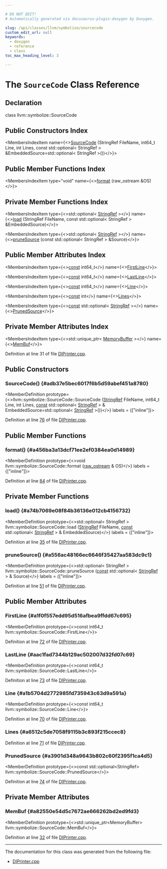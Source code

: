 ```yaml
---

# DO NOT EDIT!
# Automatically generated via docusaurus-plugin-doxygen by Doxygen.

slug: /api/classes/llvm/symbolize/sourcecode
custom_edit_url: null
keywords:
  - doxygen
  - reference
  - class
toc_max_heading_level: 3

---
```





# The `SourceCode` Class Reference

<DoxygenPage pluginConfig={pluginConfig}>



## Declaration

<CodeBlock>class llvm::symbolize::SourceCode</CodeBlock>

## Public Constructors Index

<MembersIndex>

<MembersIndexItem
  name={<><a href="#adb37e5bec6017f6b5d59abef451a8780">SourceCode</a> (StringRef FileName, int64&#95;t Line, int Lines, const std::optional&lt; StringRef &gt; &amp;EmbeddedSource=std::optional&lt; StringRef &gt;())</>}>
</MembersIndexItem>

</MembersIndex>

## Public Member Functions Index

<MembersIndex>

<MembersIndexItem
  type="void"
  name={<><a href="#a456ba3a13dcf71ee2ef0384ea0d14989">format</a> (raw&#95;ostream &amp;OS)</>}>
</MembersIndexItem>

</MembersIndex>

## Private Member Functions Index

<MembersIndex>

<MembersIndexItem
  type={<>std::optional&lt; <a href="/docs/api/classes/llvm/stringref">StringRef</a> &gt;</>}
  name={<><a href="#a74b7069e08f84b36136e012cb4156732">load</a> (StringRef FileName, const std::optional&lt; StringRef &gt; &amp;EmbeddedSource)</>}>
</MembersIndexItem>

<MembersIndexItem
  type={<>std::optional&lt; <a href="/docs/api/classes/llvm/stringref">StringRef</a> &gt;</>}
  name={<><a href="#a556ac48166ec6646f35427aa583dc9c1">pruneSource</a> (const std::optional&lt; StringRef &gt; &amp;Source)</>}>
</MembersIndexItem>

</MembersIndex>

## Public Member Attributes Index

<MembersIndex>

<MembersIndexItem
  type={<><a href="/docs/api/files/lib/lib/target/lib/target/aarch64/aarch64promoteconstant-cpp/#a90f8350fecae261c25be85d38b451bff">const</a> int64&#95;t</>}
  name={<><a href="#a1f0f557edd95d516afbea9ffdd67c695">FirstLine</a></>}>
</MembersIndexItem>

<MembersIndexItem
  type={<><a href="/docs/api/files/lib/lib/target/lib/target/aarch64/aarch64promoteconstant-cpp/#a90f8350fecae261c25be85d38b451bff">const</a> int64&#95;t</>}
  name={<><a href="#aac1fad7344b129ac502007d32fd07c69">LastLine</a></>}>
</MembersIndexItem>

<MembersIndexItem
  type={<><a href="/docs/api/files/lib/lib/target/lib/target/aarch64/aarch64promoteconstant-cpp/#a90f8350fecae261c25be85d38b451bff">const</a> int64&#95;t</>}
  name={<><a href="#a1b5704d2772985fd735943c63d9a591a">Line</a></>}>
</MembersIndexItem>

<MembersIndexItem
  type={<><a href="/docs/api/files/lib/lib/target/lib/target/aarch64/aarch64promoteconstant-cpp/#a90f8350fecae261c25be85d38b451bff">const</a> int</>}
  name={<><a href="#a6512c5de7058f9115b3c893f215ccec8">Lines</a></>}>
</MembersIndexItem>

<MembersIndexItem
  type={<><a href="/docs/api/files/lib/lib/target/lib/target/aarch64/aarch64promoteconstant-cpp/#a90f8350fecae261c25be85d38b451bff">const</a> std::optional&lt; <a href="/docs/api/classes/llvm/stringref">StringRef</a> &gt;</>}
  name={<><a href="#a3901d348a9643b802c60f2395f1ca4d5">PrunedSource</a></>}>
</MembersIndexItem>

</MembersIndex>

## Private Member Attributes Index

<MembersIndex>

<MembersIndexItem
  type={<>std::unique&#95;ptr&lt; <a href="/docs/api/classes/llvm/memorybuffer">MemoryBuffer</a> &gt;</>}
  name={<><a href="#a82550e54d5c7672ae666262bd2ed9fd3">MemBuf</a></>}>
</MembersIndexItem>

</MembersIndex>


Definition at line 31 of file <a href="/docs/api/files/lib/lib/debuginfo/lib/debuginfo/symbolize/diprinter-cpp">DIPrinter.cpp</a>.

<SectionDefinition>

## Public Constructors

### SourceCode() {#adb37e5bec6017f6b5d59abef451a8780}

<MemberDefinition
  prototype={<>llvm::symbolize::SourceCode::SourceCode (<a href="/docs/api/classes/llvm/stringref">StringRef</a> FileName, int64&#95;t Line, int Lines, <a href="/docs/api/files/lib/lib/target/lib/target/aarch64/aarch64promoteconstant-cpp/#a90f8350fecae261c25be85d38b451bff">const</a> std::optional&lt; <a href="/docs/api/classes/llvm/stringref">StringRef</a> &gt; &amp; EmbeddedSource=std::optional&lt; <a href="/docs/api/classes/llvm/stringref">StringRef</a> &gt;())</>}
  labels = {["inline"]}>

Definition at line <a href="/docs/api/files/lib/lib/debuginfo/lib/debuginfo/symbolize/diprinter-cpp/#l00076">76</a> of file <a href="/docs/api/files/lib/lib/debuginfo/lib/debuginfo/symbolize/diprinter-cpp">DIPrinter.cpp</a>.
</MemberDefinition>

</SectionDefinition>

<SectionDefinition>

## Public Member Functions

### format() {#a456ba3a13dcf71ee2ef0384ea0d14989}

<MemberDefinition
  prototype={<>void llvm::symbolize::SourceCode::format (<a href="/docs/api/classes/llvm/raw-ostream">raw&#95;ostream</a> &amp; OS)</>}
  labels = {["inline"]}>

Definition at line <a href="/docs/api/files/lib/lib/debuginfo/lib/debuginfo/symbolize/diprinter-cpp/#l00084">84</a> of file <a href="/docs/api/files/lib/lib/debuginfo/lib/debuginfo/symbolize/diprinter-cpp">DIPrinter.cpp</a>.
</MemberDefinition>

</SectionDefinition>

<SectionDefinition>

## Private Member Functions

### load() {#a74b7069e08f84b36136e012cb4156732}

<MemberDefinition
  prototype={<>std::optional&lt; StringRef &gt; llvm::symbolize::SourceCode::load (<a href="/docs/api/classes/llvm/stringref">StringRef</a> FileName, <a href="/docs/api/files/lib/lib/target/lib/target/aarch64/aarch64promoteconstant-cpp/#a90f8350fecae261c25be85d38b451bff">const</a> std::optional&lt; <a href="/docs/api/classes/llvm/stringref">StringRef</a> &gt; &amp; EmbeddedSource)</>}
  labels = {["inline"]}>

Definition at line <a href="/docs/api/files/lib/lib/debuginfo/lib/debuginfo/symbolize/diprinter-cpp/#l00035">35</a> of file <a href="/docs/api/files/lib/lib/debuginfo/lib/debuginfo/symbolize/diprinter-cpp">DIPrinter.cpp</a>.
</MemberDefinition>

### pruneSource() {#a556ac48166ec6646f35427aa583dc9c1}

<MemberDefinition
  prototype={<>std::optional&lt; StringRef &gt; llvm::symbolize::SourceCode::pruneSource (<a href="/docs/api/files/lib/lib/target/lib/target/aarch64/aarch64promoteconstant-cpp/#a90f8350fecae261c25be85d38b451bff">const</a> std::optional&lt; <a href="/docs/api/classes/llvm/stringref">StringRef</a> &gt; &amp; Source)</>}
  labels = {["inline"]}>

Definition at line <a href="/docs/api/files/lib/lib/debuginfo/lib/debuginfo/symbolize/diprinter-cpp/#l00051">51</a> of file <a href="/docs/api/files/lib/lib/debuginfo/lib/debuginfo/symbolize/diprinter-cpp">DIPrinter.cpp</a>.
</MemberDefinition>

</SectionDefinition>

<SectionDefinition>

## Public Member Attributes

### FirstLine {#a1f0f557edd95d516afbea9ffdd67c695}

<MemberDefinition
  prototype={<>const int64&#95;t llvm::symbolize::SourceCode::FirstLine</>}>

Definition at line <a href="/docs/api/files/lib/lib/debuginfo/lib/debuginfo/symbolize/diprinter-cpp/#l00072">72</a> of file <a href="/docs/api/files/lib/lib/debuginfo/lib/debuginfo/symbolize/diprinter-cpp">DIPrinter.cpp</a>.
</MemberDefinition>

### LastLine {#aac1fad7344b129ac502007d32fd07c69}

<MemberDefinition
  prototype={<>const int64&#95;t llvm::symbolize::SourceCode::LastLine</>}>

Definition at line <a href="/docs/api/files/lib/lib/debuginfo/lib/debuginfo/symbolize/diprinter-cpp/#l00073">73</a> of file <a href="/docs/api/files/lib/lib/debuginfo/lib/debuginfo/symbolize/diprinter-cpp">DIPrinter.cpp</a>.
</MemberDefinition>

### Line {#a1b5704d2772985fd735943c63d9a591a}

<MemberDefinition
  prototype={<>const int64&#95;t llvm::symbolize::SourceCode::Line</>}>

Definition at line <a href="/docs/api/files/lib/lib/debuginfo/lib/debuginfo/symbolize/diprinter-cpp/#l00070">70</a> of file <a href="/docs/api/files/lib/lib/debuginfo/lib/debuginfo/symbolize/diprinter-cpp">DIPrinter.cpp</a>.
</MemberDefinition>

### Lines {#a6512c5de7058f9115b3c893f215ccec8}

<MemberDefinition
  prototype="const int llvm::symbolize::SourceCode::Lines">

Definition at line <a href="/docs/api/files/lib/lib/debuginfo/lib/debuginfo/symbolize/diprinter-cpp/#l00071">71</a> of file <a href="/docs/api/files/lib/lib/debuginfo/lib/debuginfo/symbolize/diprinter-cpp">DIPrinter.cpp</a>.
</MemberDefinition>

### PrunedSource {#a3901d348a9643b802c60f2395f1ca4d5}

<MemberDefinition
  prototype={<>const std::optional&lt;StringRef&gt; llvm::symbolize::SourceCode::PrunedSource</>}>

Definition at line <a href="/docs/api/files/lib/lib/debuginfo/lib/debuginfo/symbolize/diprinter-cpp/#l00074">74</a> of file <a href="/docs/api/files/lib/lib/debuginfo/lib/debuginfo/symbolize/diprinter-cpp">DIPrinter.cpp</a>.
</MemberDefinition>

</SectionDefinition>

<SectionDefinition>

## Private Member Attributes

### MemBuf {#a82550e54d5c7672ae666262bd2ed9fd3}

<MemberDefinition
  prototype={<>std::unique&#95;ptr&lt;MemoryBuffer&gt; llvm::symbolize::SourceCode::MemBuf</>}>

Definition at line <a href="/docs/api/files/lib/lib/debuginfo/lib/debuginfo/symbolize/diprinter-cpp/#l00032">32</a> of file <a href="/docs/api/files/lib/lib/debuginfo/lib/debuginfo/symbolize/diprinter-cpp">DIPrinter.cpp</a>.
</MemberDefinition>

</SectionDefinition>

<hr/>

The documentation for this class was generated from the following file:

<ul>
<li><a href="/docs/api/files/lib/lib/debuginfo/lib/debuginfo/symbolize/diprinter-cpp">DIPrinter.cpp</a></li>
</ul>

</DoxygenPage>

